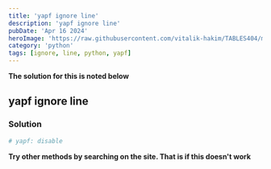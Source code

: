 ```yaml
---
title: 'yapf ignore line'
description: 'yapf ignore line'
pubDate: 'Apr 16 2024'
heroImage: 'https://raw.githubusercontent.com/vitalik-hakim/TABLES404/main/error_b/python.jpg'
category: 'python'
tags: [ignore, line, python, yapf]
---
```


**The solution for this is noted below**

## yapf ignore line

### Solution

```python
# yapf: disable
```

**Try other methods by searching on the site. That is if this doesn't work**
